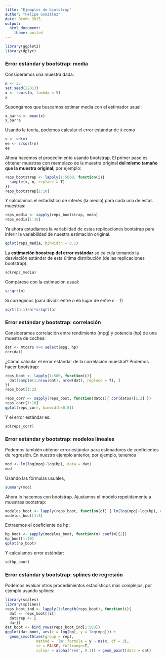 ```yaml
---
title: "Ejemplos de bootstrap"
author: "Felipe González"
date: Otoño 2015
output: 
  html_document: 
    theme: united
---
```

```r
library(ggplot2)
library(dplyr)
```

### Error estándar y bootstrap: media 


Consideramos una muestra dada:
```r
n <- 35
set.seed(22813)
x <- rpois(n, lambda = 5)
x
```

Supongamos que buscamos estimar media con el estimador usual:

```r
x_barra <- mean(x)
x_barra
```

Usando la teoría, podemos calcular el error estándar de $\bar{x}$
como
```r
s <- sd(x)
ee <- s/sqrt(n)
ee
```

Ahora hacemos el procedimiento usando bootstrap. El primer paso es
obtener muestras con reemplazo de la muestra original **del mismo tamaño
que la muestra original**, por ejemplo:

```r
reps_bootstrap <- lapply(1:5000, function(i){
  sample(x, n, replace = T)
})
reps_bootstrap[1:10]
```

Y calculamos el estadístico de interés (la media) para cada una de
estas muestras:
```r
reps_media <- sapply(reps_bootstrap, mean)
reps_media[1:10]
```

Ya ahora estudiamos la variablidad de estas replicaciones bootstrap
para inferir la variabilidad de nuestra estimación original. 
```r
qplot(reps_media, binwidth = 0.1)
```

La **estimación boostrap del error estándar** se calcula tomando la
desviación estándar de esta última distribución (de las replicaciones bootstrap):

```r
sd(reps_media)
```

Compárese con la estimación usual:
```r
s/sqrt(n)
```

Si corregimos (para dividir entre $n$ eb lugar de entre $n-1$)

```r
sqrt((n-1)/n)*s/sqrt(n)
```

### Error estándar y bootstrap: correlación

Consideramos correlación entre rendimiento (mpg) y potencia (hp) de una muestra
de coches:

```r
dat <- mtcars %>% select(mpg, hp)
cor(dat)
```

¿Cómo calcular el error estándar de la correlación muestral?
Podemos hacer bootstrap:

```r
reps_boot <- lapply(1:500, function(i){
  dat[sample(1:nrow(dat), nrow(dat), replace = T), ]
})
reps_boot[1:2]
```

```r
reps_corr <- sapply(reps_boot, function(datos){ cor(datos)[1,2] })
reps_corr[1:10]
qplot(reps_corr, binwidth=0.01)
```

Y el error estándar es:
```r
sd(reps_corr)
```

### Error estándar y bootstrap: modelos lineales

Podemos también obtener error estándar para estimadores de coeficientes de regresión. En nuestro ejemplo anterior, por ejemplo, tenemos

```r
mod <- lm(log(mpg)~log(hp), data = dat)
mod
```

Usando las fórmulas usuales,
```r
summary(mod)
```

Ahora lo hacemos con bootstrap. Ajustamos el modelo repetidamente a muestras bootstrap:

```r
modelos_boot <- lapply(reps_boot, function(df) { lm(log(mpg)~log(hp), data=df) })
modelos_boot[1:5]
```

Extraemos el coeficiente de hp:
```r
hp_boot <- sapply(modelos_boot, function(m) coef(m)[2])
hp_boot[1:10]
qplot(hp_boot)
```

Y calculamos error estándar:

```r
sd(hp_boot)
```




### Error estándar y bootstrap: splines de regresión

Podemos evaluar otros procedimientos estadísticos más complejos, por ejemplo usando
splines:
```r
library(scales)
library(splines)
reps_boot_ind <- lapply(1:length(reps_boot), function(i){
  dat <- reps_boot[[i]]
  dat$rep <- i
  dat})
dat_boot <- bind_rows(reps_boot_ind[1:500])
ggplot(dat_boot, aes(x = log(hp), y = log(mpg))) +
  geom_smooth(aes(group = rep), 
              method = 'lm',formula = y ~ ns(x, df = 3),
              se = FALSE, fullrange=T,
              colour = alpha('red', 0.1)) + geom_point(data = dat) 
```



